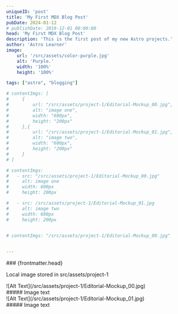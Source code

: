 ```yaml
---
uniqueID: 'post'
title: 'My First MDX Blog Post'
pubDate: 2024-01-12
# publishDate: 2019-12-01 00:00:00
head: 'My First MDX Blog Post'
description: 'This is the first post of my new Astro projects.'
author: 'Astro Learner'
image:
    url: '/src/assets/color-purple.jpg'
    alt: 'Purple.'
    width: '100%'
    height: '100%'

tags: ["astro", "blogging"]

# contentImgs: [
#     {
#         url: "/src/assets/project-1/Editorial-Mockup_00.jpg",
#         alt: "image one",
#         width: "600px",
#         height: "200px" 
#     },{
#         url: "/src/assets/project-1/Editorial-Mockup_01.jpg",
#         alt: "image two",
#         width: "600px",
#         height: "200px"  
#     }
# ]

# contentImgs:
#   - src: "/src/assets/project-1/Editorial-Mockup_00.jpg"
#     alt: image one
#     width: 600px
#     height: 200px

#   - src: /src/assets/project-1/Editorial-Mockup_01.jpg
#     alt: image two
#     width: 600px
#     height: 200px
    

# contentImgs: "/src/assets/project-1/Editorial-Mockup_00.jpg"    


---
```


<div class="gallery_title">
### {frontmatter.head}

 Local image stored in src/assets/project-1
</div>

<div class="gallery">
    <div class="img_wrap" >![Alt Text](/src/assets/project-1/Editorial-Mockup_00.jpg)</div>
    ##### Image text
    <div class="img_wrap">![Alt Text](/src/assets/project-1/Editorial-Mockup_01.jpg)</div>
    ##### Image text
</div> 


